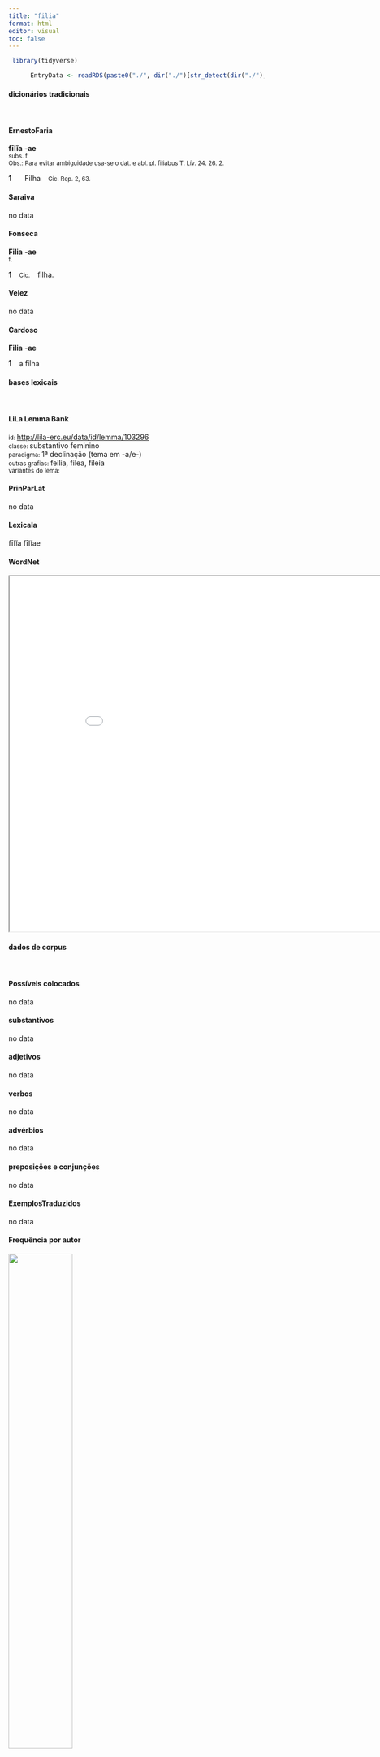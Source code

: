 ```yaml
---
title: "filia"
format: html
editor: visual
toc: false
---
```



```r
 library(tidyverse) 

      EntryData <- readRDS(paste0("./", dir("./")[str_detect(dir("./"), "_xx102-105-108-105-97xx_.rds")]))

```


#### dicionários tradicionais

&emsp;




::: panel-tabset

#### ErnestoFaria

<b>fīlĭa</b> <b>-ae</b> <br> <small>subs. f.</small> <br> <small>Obs.: Para evitar ambiguidade usa-se o dat. e abl. pl. filiabus T. Lív. 24. 26. 2.</small>   <p> <b>1</b> &ensp; <small></small> &ensp; Filha &ensp; <small>Cíc. Rep. 2, 63.</small> </p>




#### Saraiva

no data




#### Fonseca

<b>Filia</b> -<b>ae</b> <br> <small>f.</small>   <p> <b>1</b> &ensp; <small>Cic.</small> &ensp; filha. </p>




#### Velez

no data




#### Cardoso

<b>Filia</b> -<b>ae</b>   <p> <b>1</b> &ensp; a filha </p>


:::



#### bases lexicais

&emsp;






::: panel-tabset

#### LiLa Lemma Bank

<small> id: </small> <a href=' http://lila-erc.eu/data/id/lemma/103296 ' target="_blank"> http://lila-erc.eu/data/id/lemma/103296 </a> <br>
<small> classe: </small> substantivo feminino   <br>
<small> paradigma: </small> 1ª declinação (tema em -a/e-) <br>
<small> outras grafias: </small> feilia, filea, fileia <br>
<small> variantes do lema: </small>  <br>





#### PrinParLat

no data




#### Lexicala

fīlĭa 
 fīlĭae




#### WordNet

<iframe width='900' height='700' src='Media/Tree__xx102-105-108-105-97xx__sem_type_lexemes_pt.html'>

</iframe>


:::



#### dados de corpus

&emsp;




::: panel-tabset

#### Possíveis colocados

no data




#### substantivos

no data




#### adjetivos

no data




#### verbos

no data




#### advérbios

no data




#### preposições e conjunções

no data


:::



::: panel-tabset

#### ExemplosTraduzidos

no data




#### Frequência por autor

![](./Media/barchart__xx102-105-108-105-97xx__lemma_BY_author_Frequencies.webp){width=50% fig-alt='This charts plots the frequency of lemma by author_Frequencies. The Hieronymus subcorpus registers the highest normalized frequency, with the value of 15.73 and an absolute frequency of 7. The Tacitus subcorpus follows, with a normalized frequency of 3.43 and an absolute frequency of 1. the subcorpus with the least normalized frequency is Suetonius with the normalized value of 0 and an absolute freqeuncy of 0. here are all the values: subcorpus: Caesar ; normalized frequency: 4 ; absolute frequency: 1.51068811843795. subcorpus: Cicero ; normalized frequency: 7 ; absolute frequency: 0.436071864643293. subcorpus: Horatius ; normalized frequency: 2 ; absolute frequency: 1.77604120415594. subcorpus: Ovidius ; normalized frequency: 2 ; absolute frequency: 3.43170899107756. subcorpus: Phaedrus ; normalized frequency: 1 ; absolute frequency: 1.5181417944436. subcorpus: Sallustius ; normalized frequency: 1 ; absolute frequency: 0.927557740469344. subcorpus: Seneca ; normalized frequency: 4 ; absolute frequency: 0.746533286052892. subcorpus: Suetonius ; normalized frequency: 0 ; absolute frequency: 0. subcorpus: Tacitus ; normalized frequency: 1 ; absolute frequency: 3.43288705801579. subcorpus: Vergilius ; normalized frequency: 0 ; absolute frequency: 0. subcorpus: Hieronymus ; normalized frequency: 7 ; absolute frequency: 15.7268029656257'}




#### Frequência por gênero

![](./Media/barchart__xx102-105-108-105-97xx__lemma_BY_genre_Frequencies.webp){width=50% fig-alt='This charts plots the frequency of lemma by genre_Frequencies. The Prosa.ficcional subcorpus registers the highest normalized frequency, with the value of 15.73 and an absolute frequency of 7. The Poesia.lírica subcorpus follows, with a normalized frequency of 2.52 and an absolute frequency of 3. the subcorpus with the least normalized frequency is Poesia.épica with the normalized value of 0 and an absolute freqeuncy of 0. here are all the values: subcorpus: Prosa.histórica ; normalized frequency: 6 ; absolute frequency: 1.46060030672606. subcorpus: Prosa.filosófica ; normalized frequency: 4 ; absolute frequency: 0.658967727055567. subcorpus: Prosa.oratória ; normalized frequency: 4 ; absolute frequency: 0.384050387410828. subcorpus: Prosa.epistolográfica ; normalized frequency: 2 ; absolute frequency: 0.529955748694984. subcorpus: Poesia.lírica ; normalized frequency: 3 ; absolute frequency: 2.52376545806343. subcorpus: Poesia.didática ; normalized frequency: 2 ; absolute frequency: 1.69649673424379. subcorpus: Poesia.trágica ; normalized frequency: 1 ; absolute frequency: 0.868658790826963. subcorpus: Poesia.épica ; normalized frequency: 0 ; absolute frequency: 0. subcorpus: Prosa.ficcional ; normalized frequency: 7 ; absolute frequency: 15.7268029656257'}




#### Frequência por século

![](./Media/barchart__xx102-105-108-105-97xx__lemma_BY_period_Frequencies.webp){width=50% fig-alt='This charts plots the frequency of lemma by period_Frequencies. The IV.d.C. subcorpus registers the highest normalized frequency, with the value of 15.73 and an absolute frequency of 7. The II.d.C. subcorpus follows, with a normalized frequency of 2.62 and an absolute frequency of 1. the subcorpus with the least normalized frequency is I.a.C. with the normalized value of 0.7 and an absolute freqeuncy of 15. here are all the values: subcorpus: I.a.C. ; normalized frequency: 15 ; absolute frequency: 0.698161508028857. subcorpus: I.d.C. ; normalized frequency: 6 ; absolute frequency: 0.917852225791647. subcorpus: II.d.C. ; normalized frequency: 1 ; absolute frequency: 2.61780104712042. subcorpus: IV.d.C. ; normalized frequency: 7 ; absolute frequency: 15.7268029656257'}


:::

